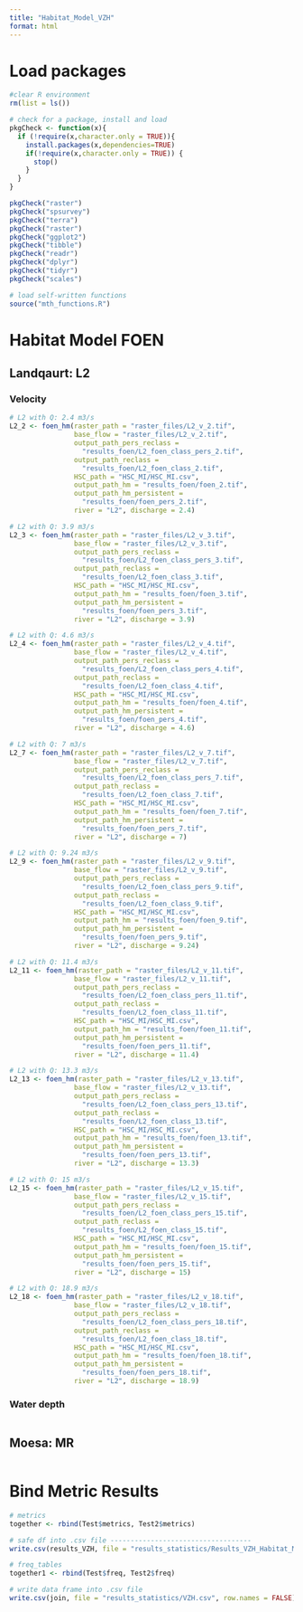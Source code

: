 ```yaml
---
title: "Habitat_Model_VZH"
format: html
---
```


# Load packages 
```r
#clear R environment
rm(list = ls())

# check for a package, install and load 
pkgCheck <- function(x){ 
  if (!require(x,character.only = TRUE)){
    install.packages(x,dependencies=TRUE)
    if(!require(x,character.only = TRUE)) {
      stop()
    }
  }
}

pkgCheck("raster")
pkgCheck("spsurvey")
pkgCheck("terra")
pkgCheck("raster")
pkgCheck("ggplot2")
pkgCheck("tibble")
pkgCheck("readr")
pkgCheck("dplyr")
pkgCheck("tidyr")
pkgCheck("scales")

# load self-written functions 
source("mth_functions.R")
```

# Habitat Model FOEN
## Landqaurt: L2
### Velocity
```r
# L2 with Q: 2.4 m3/s
L2_2 <- foen_hm(raster_path = "raster_files/L2_v_2.tif", 
                base_flow = "raster_files/L2_v_2.tif",
                output_path_pers_reclass =
                  "results_foen/L2_foen_class_pers_2.tif", 
                output_path_reclass =
                  "results_foen/L2_foen_class_2.tif", 
                HSC_path = "HSC_MI/HSC_MI.csv", 
                output_path_hm = "results_foen/foen_2.tif",
                output_path_hm_persistent =
                  "results_foen/foen_pers_2.tif", 
                river = "L2", discharge = 2.4)

# L2 with Q: 3.9 m3/s
L2_3 <- foen_hm(raster_path = "raster_files/L2_v_3.tif", 
                base_flow = "raster_files/L2_v_3.tif",
                output_path_pers_reclass =
                  "results_foen/L2_foen_class_pers_3.tif", 
                output_path_reclass =
                  "results_foen/L2_foen_class_3.tif", 
                HSC_path = "HSC_MI/HSC_MI.csv", 
                output_path_hm = "results_foen/foen_3.tif",
                output_path_hm_persistent =
                  "results_foen/foen_pers_3.tif", 
                river = "L2", discharge = 3.9)

# L2 with Q: 4.6 m3/s
L2_4 <- foen_hm(raster_path = "raster_files/L2_v_4.tif", 
                base_flow = "raster_files/L2_v_4.tif",
                output_path_pers_reclass =
                  "results_foen/L2_foen_class_pers_4.tif", 
                output_path_reclass =
                  "results_foen/L2_foen_class_4.tif", 
                HSC_path = "HSC_MI/HSC_MI.csv", 
                output_path_hm = "results_foen/foen_4.tif",
                output_path_hm_persistent =
                  "results_foen/foen_pers_4.tif", 
                river = "L2", discharge = 4.6)

# L2 with Q: 7 m3/s
L2_7 <- foen_hm(raster_path = "raster_files/L2_v_7.tif", 
                base_flow = "raster_files/L2_v_7.tif",
                output_path_pers_reclass =
                  "results_foen/L2_foen_class_pers_7.tif", 
                output_path_reclass =
                  "results_foen/L2_foen_class_7.tif", 
                HSC_path = "HSC_MI/HSC_MI.csv", 
                output_path_hm = "results_foen/foen_7.tif",
                output_path_hm_persistent =
                  "results_foen/foen_pers_7.tif", 
                river = "L2", discharge = 7)

# L2 with Q: 9.24 m3/s
L2_9 <- foen_hm(raster_path = "raster_files/L2_v_9.tif", 
                base_flow = "raster_files/L2_v_9.tif",
                output_path_pers_reclass =
                  "results_foen/L2_foen_class_pers_9.tif", 
                output_path_reclass =
                  "results_foen/L2_foen_class_9.tif", 
                HSC_path = "HSC_MI/HSC_MI.csv", 
                output_path_hm = "results_foen/foen_9.tif",
                output_path_hm_persistent =
                  "results_foen/foen_pers_9.tif", 
                river = "L2", discharge = 9.24)

# L2 with Q: 11.4 m3/s
L2_11 <- foen_hm(raster_path = "raster_files/L2_v_11.tif", 
                base_flow = "raster_files/L2_v_11.tif",
                output_path_pers_reclass =
                  "results_foen/L2_foen_class_pers_11.tif", 
                output_path_reclass =
                  "results_foen/L2_foen_class_11.tif", 
                HSC_path = "HSC_MI/HSC_MI.csv", 
                output_path_hm = "results_foen/foen_11.tif",
                output_path_hm_persistent =
                  "results_foen/foen_pers_11.tif", 
                river = "L2", discharge = 11.4)

# L2 with Q: 13.3 m3/s
L2_13 <- foen_hm(raster_path = "raster_files/L2_v_13.tif", 
                base_flow = "raster_files/L2_v_13.tif",
                output_path_pers_reclass =
                  "results_foen/L2_foen_class_pers_13.tif", 
                output_path_reclass =
                  "results_foen/L2_foen_class_13.tif", 
                HSC_path = "HSC_MI/HSC_MI.csv", 
                output_path_hm = "results_foen/foen_13.tif",
                output_path_hm_persistent =
                  "results_foen/foen_pers_13.tif", 
                river = "L2", discharge = 13.3)

# L2 with Q: 15 m3/s
L2_15 <- foen_hm(raster_path = "raster_files/L2_v_15.tif", 
                base_flow = "raster_files/L2_v_15.tif",
                output_path_pers_reclass =
                  "results_foen/L2_foen_class_pers_15.tif", 
                output_path_reclass =
                  "results_foen/L2_foen_class_15.tif", 
                HSC_path = "HSC_MI/HSC_MI.csv", 
                output_path_hm = "results_foen/foen_15.tif",
                output_path_hm_persistent =
                  "results_foen/foen_pers_15.tif", 
                river = "L2", discharge = 15)

# L2 with Q: 18.9 m3/s
L2_18 <- foen_hm(raster_path = "raster_files/L2_v_18.tif", 
                base_flow = "raster_files/L2_v_18.tif",
                output_path_pers_reclass =
                  "results_foen/L2_foen_class_pers_18.tif", 
                output_path_reclass =
                  "results_foen/L2_foen_class_18.tif", 
                HSC_path = "HSC_MI/HSC_MI.csv", 
                output_path_hm = "results_foen/foen_18.tif",
                output_path_hm_persistent =
                  "results_foen/foen_pers_18.tif", 
                river = "L2", discharge = 18.9)
```

### Water depth
```r

```


## Moesa: MR
```r

```


# Bind Metric Results 
```r
# metrics
together <- rbind(Test$metrics, Test2$metrics)

# safe df into .csv file -----------------------------------
write.csv(results_VZH, file = "results_statistics/Results_VZH_Habitat_Model.csv", row.names = FALSE)

# freq_tables
together1 <- rbind(Test$freq, Test2$freq)

# write data frame into .csv file
write.csv(join, file = "results_statistics/VZH.csv", row.names = FALSE)
```




